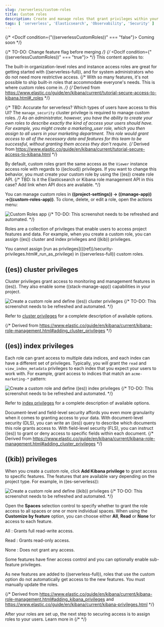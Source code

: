```yaml
---
slug: /serverless/custom-roles
title: Custom roles
description: Create and manage roles that grant privileges within your project.
tags: [ 'serverless', 'Elasticsearch', 'Observability', 'Security' ]
---
```


{/* <DocIf condition={"((serverlessCustomRoles))" === "false"}>
<DocBadgeComingSoon>Coming soon</DocBadgeComingSoon>
</DocIf> */}

{/* TO-DO: Change feature flag before merging */}
{/* <DocIf condition={"((serverlessCustomRoles))" === "true"}> */}
<DocBadge template="technical preview" />
This content applies to: <DocBadge template="elasticsearch" slug="/serverless/elasticsearch/what-is-elasticsearch-serverless" /> <DocBadge template="observability" slug="/serverless/observability/what-is-observability-serverless" /> <DocBadge template="security" slug="/serverless/security/what-is-security-serverless" />

The built-in <DocLink slug="/serverless/general/assign-user-roles" section="organization-level-roles">organization-level roles</DocLink> and <DocLink slug="/serverless/general/assign-user-roles" section="instance-access-roles">instance access roles</DocLink> are great for getting started with ((serverless-full)), and for system administrators who do not need more restrictive access.
{/* With so many features, it's not possible to ship built-in roles that accommodate everyone's needs.
This is where custom roles come in. */}
{/* Derived from https://www.elastic.co/guide/en/kibana/current/tutorial-secure-access-to-kibana.html#_roles */}

{/*
TBD: Accurate for serverless? Which types of users have access to this UI?
The `manage_security` cluster privilege is required to manage custom roles.
*/}
As an administrator, however, you have the ability to create your own roles to describe exactly the kind of access your users should have.
For example, you might create a marketing_user role, which you then assign to all users in your marketing department.
This role would grant access to all of the necessary data and features for this team to be successful, without granting them access they don't require.
{/* Derived from https://www.elastic.co/guide/en/kibana/current/tutorial-secure-access-to-kibana.html */}

By default, custom roles grant the same access as the `Viewer` instance access role with regards to ((ecloud)) privileges.
If you want to change this behavior, you must create your custom role by using the ((es)) create role API.
{/* TBD: Is it the Elasticsearch or Kibana role management API in this case? Add link when API docs are available. */}

You can manage custom roles in **((project-settings)) → ((manage-app)) →((custom-roles-app))**.
To clone, delete, or edit a role, open the actions menu:

![Custom Roles app](../images/custom-roles-ui.png)
{/* TO-DO: This screenshot needs to be refreshed and automated. */}

Roles are a collection of privileges that enable users to access project features and data.
For example, when you create a custom role, you can assign ((es)) cluster and index privileges and ((kib)) privileges.

<DocCallOut>
  You cannot assign [run as privileges](((ref))/security-privileges.html#_run_as_privilege) in ((serverless-full)) custom roles.
</DocCallOut>

## ((es)) cluster privileges

Cluster privileges grant access to monitoring and management features in ((es)).
They also enable some ((stack-manage-app)) capabilities in your project.

![Create a custom role and define ((es)) cluster privileges](../images/custom-roles-cluster-privileges.png)
{/* TO-DO: This screenshot needs to be refreshed and automated. */}

Refer to [cluster privileges](((ref))/security-privileges.html#privileges-list-cluster) for a complete description of available options.

{/* Derived from https://www.elastic.co/guide/en/kibana/current/kibana-role-management.html#adding_cluster_privileges */}

## ((es)) index privileges

Each role can grant access to multiple data indices, and each index can have a different set of privileges.
Typically, you will grant the `read` and `view_index_metadata` privileges to each index that you expect your users to work with.
For example, grant access to indices that match an `acme-marketing-*` pattern:

![Create a custom role and define ((es)) index privileges](../images/custom-roles-index-privileges.png)
{/* TO-DO: This screenshot needs to be refreshed and automated. */}

Refer to [index privileges](((ref))/security-privileges.html#privileges-list-indices) for a complete description of available options.

Document-level and field-level security affords you even more granularity when it comes to granting access to your data.
With document-level security (DLS), you can write an ((es)) query to describe which documents this role grants access to.
With field-level security (FLS), you can instruct ((es)) to grant or deny access to specific fields within each document.
{/* Derived from https://www.elastic.co/guide/en/kibana/current/kibana-role-management.html#adding_cluster_privileges */}

## ((kib)) privileges

When you create a custom role, click **Add Kibana privilege** to grant access to specific features.
The features that are available vary depending on the project type.
For example, in ((es-serverless)):

![Create a custom role and define ((kib)) privileges](../images/custom-roles-kibana-privileges.png)
{/* TO-DO: This screenshot needs to be refreshed and automated. */}

Open the **Spaces** selection control to specify whether to grant the role access to all spaces or one or more individual spaces.
When using the **Customize by feature** option, you can choose either **All**, **Read** or **None** for access to each feature.

All
: Grants full read-write access.

Read
: Grants read-only access.

None
: Does not grant any access.

Some features have finer access control and you can optionally enable sub-feature privileges.

<DocCallOut title="New features">
As new features are added to ((serverless-full)), roles that use the custom option do not automatically get access to the new features. You must manually update the roles.
</DocCallOut>

{/* Derived from https://www.elastic.co/guide/en/kibana/current/kibana-role-management.html#adding_kibana_privileges and https://www.elastic.co/guide/en/kibana/current/kibana-privileges.html */}

After your roles are set up, the next step to securing access is to assign roles to your users.
Learn more in <DocLink slug="/serverless/general/assign-user-roles" /> 
{/* </DocIf> */}
